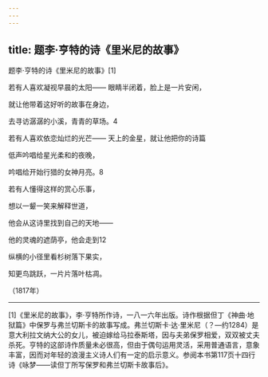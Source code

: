 ```yaml
---
---
---
```

title: 题李·亨特的诗《里米尼的故事》
---



题李·亨特的诗《里米尼的故事》[1]


若有人喜欢凝视早晨的太阳—— 眼睛半闭着，脸上是一片安闲，

就让他带着这好听的故事在身边，

去寻访潺潺的小溪，青青的草场。4





若有人喜欢依恋灿烂的光芒—— 天上的金星，就让他把你的诗篇

低声吟唱给星光柔和的夜晚，

吟唱给开始行猎的女神月亮。8





若有人懂得这样的赏心乐事，

想以一颦一笑来解释世道，

他会从这诗里找到自己的天地——



他的灵魂的遮荫亭，他会走到12

纵横的小径里看杉树落下果实，

知更鸟跳跃，一片片落叶枯凋。

（1817年）



* * *



[1]《里米尼的故事》，李·亨特所作诗，一八一六年出版。诗作根据但丁《神曲·地狱篇》中保罗与弗兰切斯卡的故事写成。弗兰切斯卡·达·里米尼（？—约1284）是意大利拉文纳大公的女儿，被迫嫁给马拉泰斯塔，因与夫弟保罗相爱，双双被丈夫杀死。亨特的这部诗作质量未必很高，但由于偶句运用灵活，采用普通语言，意象丰富，因而对年轻的浪漫主义诗人们有一定的启示意义。参阅本书第117页十四行诗《咏梦——读但丁所写保罗和弗兰切斯卡故事后》。